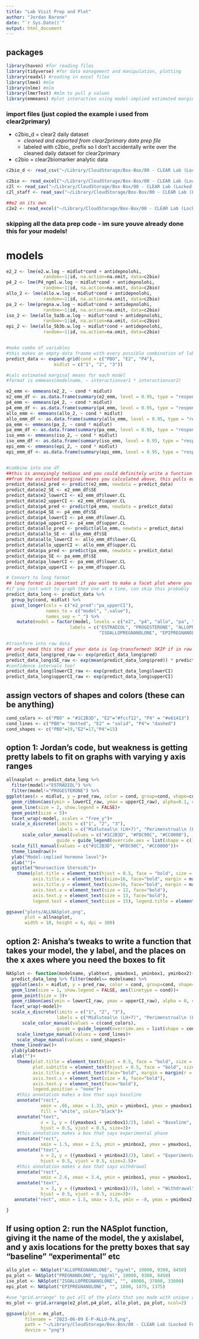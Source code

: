 ```yaml
---
title: "Lab Visit Prep and Plot"
author: "Jordan Barone"
date: "`r Sys.Date()`"
output: html_document
---
```


## packages
```r
library(haven) #for reading files
library(tidyverse) #for data management and manipulation, plotting
library(readxl) #reading in excel files
library(lme4) #mlm
library(nlme) #mlm
library(lmerTest) #mlm to pull p values
library(emmeans) #plot interaction using model-implied estimated marginal means
```

### import files (just copied the example i used from clear2primary)
+ c2bio_d = clear2 daily dataset
  + *cleaned and exported from clear2primary data prep file*
  + labeled with c2bio_ prefix so I don't accidentally write over the cleaned daily dataset for clear2primary
+ c2bio = clear2biomarker analytic data
```r

c2bio_d <- read_csv("~/Library/CloudStorage/Box-Box/00 - CLEAR Lab (Locked Folders)/02 - Data Management, Analysis, and Papers/Studies_Projects/CLEAR2/03_analytic_projects/CLEAR2_PRIMARY/02_code_dataedits_output/PPc2d_full.csv")

c2bio <- read_excel("~/Library/CloudStorage/Box-Box/00 - CLEAR Lab (Locked Folders)/02 - Data Management, Analysis, and Papers/Studies_Projects/CLEAR2/02_datasets/CLEAR2_LAB/01_raw_data/2022-07-27 - Pinna Lab NAS Assays - P4, ALLO, isomers - Copy of Summary of Partial Results CLEAR2.xlsx")
c2l <- read_sav("~/Library/CloudStorage/Box-Box/00 - CLEAR Lab (Locked Folders)/02 - Data Management, Analysis, and Papers/Studies_Projects/CLEAR2/02_datasets/CLEAR2_LAB/03_cleaned_data/7.25.22 CLEAR 2 Repeated Lab Survey Cleaned.sav")
c2l_staff <- read_sav("~/Library/CloudStorage/Box-Box/00 - CLEAR Lab (Locked Folders)/02 - Data Management, Analysis, and Papers/Studies_Projects/CLEAR2/02_datasets/CLEAR2_LAB/03_cleaned_data/2.1.23 CLEAR 2 Lab Visit Staff Data Entry Data Cleaned.sav")

##e2 on its own
c2e2 <- read_excel("~/Library/CloudStorage/Box-Box/00 - CLEAR Lab (Locked Folders)/02 - Data Management, Analysis, and Papers/Studies_Projects/CLEAR2/02_datasets/CLEAR2_LAB/01_raw_data/2023-05-22 Copy of Summary of Partial Results CLEAR2.xlsx")

```

### skipping all the data prep code - im sure youve already done this for your models! ###

# models
```r

e2_2 <- lme(e2.w.log ~ midlut*cond + antidepnolohi, 
              random=~1|id, na.action=na.omit, data=c2bio)
p4_2 <- lme(P4_ngml.w.log ~ midlut*cond + antidepnolohi, 
              random=~1|id, na.action=na.omit, data=c2bio)
allo_2 <- lme(allo.w.log ~ midlut*cond + antidepnolohi, 
              random=~1|id, na.action=na.omit, data=c2bio)
pa_2 <- lme(pregna.w.log ~ midlut*cond + antidepnolohi, 
              random=~1|id, na.action=na.omit, data=c2bio)
iso_2 <- lme(allo_5a3b.w.log ~ midlut*cond + antidepnolohi, 
              random=~1|id, na.action=na.omit, data=c2bio)
epi_2 <- lme(allo_5b3b.w.log ~ midlut*cond + antidepnolohi, 
              random=~1|id, na.action=na.omit, data=c2bio)


#make combo of variables
#this makes an empty data fraome with every possible combination of lab visit and condition
predict_data <- expand.grid(cond = c("PBO", "E2", "P4"),
                  midlut = c("1", "2", "3"))

#calc estimated marginal means for each model
#format is emmeans(modelname, ~ interactionvar1 * interactionvar2)

e2_emm <- emmeans(e2_2, ~ cond * midlut)
e2_emm_df <- as.data.frame(summary(e2_emm, level = 0.95, type = "response", by = NULL))
p4_emm <- emmeans(p4_2, ~ cond * midlut)
p4_emm_df <- as.data.frame(summary(p4_emm, level = 0.95, type = "response", by = NULL))
allo_emm <- emmeans(allo_2, ~ cond * midlut)
allo_emm_df <- as.data.frame(summary(allo_emm, level = 0.95, type = "response", by = NULL))
pa_emm <- emmeans(pa_2, ~ cond * midlut)
pa_emm_df <- as.data.frame(summary(pa_emm, level = 0.95, type = "response", by = NULL))
iso_emm <- emmeans(iso_2, ~ cond * midlut)
iso_emm_df <- as.data.frame(summary(iso_emm, level = 0.95, type = "response", by = NULL))
epi_emm <- emmeans(epi_2, ~ cond * midlut)
epi_emm_df <- as.data.frame(summary(epi_emm, level = 0.95, type = "response", by = NULL))


#combine into one df
##this is annoyingly tedious and you could definitely write a function instead of copying and pasting
##from the estimated marginal means you calculated above, this pulls out the predicted value, SE, lower CI limit, and upper CI limit, and adds them each as a column to the empty dataframe you made called "predict_data"
predict_data$e2_pred <- predict(e2_emm, newdata = predict_data)
predict_data$e2_SE <- e2_emm_df$SE
predict_data$e2_lowerCI <- e2_emm_df$lower.CL
predict_data$e2_upperCI <- e2_emm_df$upper.CL
predict_data$p4_pred <- predict(p4_emm, newdata = predict_data)
predict_data$p4_SE <- p4_emm_df$SE
predict_data$p4_lowerCI <- p4_emm_df$lower.CL
predict_data$p4_upperCI <- p4_emm_df$upper.CL
predict_data$allo_pred <- predict(allo_emm, newdata = predict_data)
predict_data$allo_SE <- allo_emm_df$SE
predict_data$allo_lowerCI <- allo_emm_df$lower.CL
predict_data$allo_upperCI <- allo_emm_df$upper.CL
predict_data$pa_pred <- predict(pa_emm, newdata = predict_data)
predict_data$pa_SE <- pa_emm_df$SE
predict_data$pa_lowerCI <- pa_emm_df$lower.CL
predict_data$pa_upperCI <- pa_emm_df$upper.CL

# Convert to long format
## long format is important if you want to make a facet plot where you group them by outcome (so instead of having all my NAS as their own columns, I needed to have a column called "model" with values of "E2, P4, ALLO, PA")
#if you just want to graph them one at a time, can skip this probably
predict_data_long <- predict_data %>%
  group_by(cond, midlut) %>%
  pivot_longer(cols = c("e2_pred":"pa_upperCI"),
               names_to = c("model", ".value"),
               names_sep = "_") %>%
    mutate(model = factor(model, levels = c("e2", "p4", "allo", "pa", "iso", "epi"), 
                        labels = c("ESTRADIOL", "PROGESTERONE", "ALLOPREGNANOLONE", "PREGNANOLONE", 
                                   "ISOALLOPREGNANOLONE", "EPIPREGNANOLONE")))

#trasnform into raw data
## only need this step if your data is log-transformed! SKIP if in raw scale
predict_data_long$pred_raw <- exp(predict_data_long$pred)
predict_data_long$SE_raw <- exp(mean(predict_data_long$pred)) * predict_data_long$SE
#confidence intervals too!
predict_data_long$lowerCI_raw <- exp(predict_data_long$lowerCI)
predict_data_long$upperCI_raw <- exp(predict_data_long$upperCI)
```

## assign vectors of shapes and colors  (these can be anything)
```r
cond_colors <- c("PBO" = "#1C2B3D", "E2"="#fccf12", "P4" = "#e61413")
cond_lines <- c("PBO"= "dotted", "E2" = "solid", "P4"= "dashed")
cond_shapes <- c("PBO"=19,"E2"=17,"P4"=15)
```

## option 1: Jordan's code, but weakness is getting pretty labels to fit on graphs with varying y axis ranges
```r
allnasplot <- predict_data_long %>% 
  filter(model!="ESTRADIOL") %>%
  filter(model!="PROGESTERONE") %>%
ggplot(aes(x = midlut, y = pred_raw, color = cond, group=cond, shape=cond, fill=cond))+
  geom_ribbon(aes(ymin = lowerCI_raw, ymax = upperCI_raw), alpha=0.1, color=NA) +
  geom_line(size = 2, show.legend = FALSE)+
  geom_point(size = 5)+
  facet_wrap(~model, scales = "free_y")+
  scale_x_discrete(limits = c("1", "2", "3"),
                   labels = c("Midluteal\n (LH+7)", "Perimenstrual\n (LH+14)", "Late Follicular\n (LH+21)"))+
      scale_color_manual(values = c("#1C2B3D", "#FDC90C", "#CC0000"),
                   guide = guide_legend(override.aes = list(shape = c(16, 17, 15)))) +
  scale_fill_manual(values = c("#1C2B3D", "#FDC90C", "#CC0000"))+
  theme_linedraw()+
  ylab("Model-implied hormone level")+
  xlab("")+
  ggtitle("Neuroactive Steroids")+
    theme(plot.title = element_text(hjust = 0.5, face = "bold", size = 20),
          axis.title.x = element_text(size=16, face="bold", margin = margin(t = 12)),
          axis.title.y = element_text(size=16, face="bold", margin = margin(r = 12)),
          axis.text.x = element_text(size = 12, face="bold"),
          axis.text.y = element_text(size = 13, face="bold"),   
          legend.text = element_text(size = 15), legend.title = element_blank())

ggsave("plots/ALLNASplot.png",
       plot = allnasplot,
       width = 10, height = 6, dpi = 300)
```



## option 2: Anisha's tweaks to write a function that takes your model, the y label, and the places on the x axes where you need the boxes to fit
```r

NASplot <- function(modelname, ylabtext, ymaxbox1, yminbox1, yminbox2){
  predict_data_long %>% filter(model== modelname) %>%
  ggplot(aes(x = midlut, y = pred_raw, color = cond, group=cond, shape=cond))+
  geom_line(size = 1, show.legend = FALSE, aes(linetype = cond))+
  geom_point(size = 3)+
  geom_ribbon(aes(ymin = lowerCI_raw, ymax = upperCI_raw), alpha = 0, color=NA) +
  facet_wrap(~model)+
  scale_x_discrete(limits = c("1", "2", "3"),
                   labels = c("Midluteal\n (LH+7)", "Perimenstrual\n (LH+14)", "Late Follicular\n (LH+21)"))+
      scale_color_manual(values = c(cond_colors),
                   guide = guide_legend(override.aes = list(shape = cond_shapes))) +
    scale_linetype_manual(values = cond_lines)+
    scale_shape_manual(values = cond_shapes)+
  theme_linedraw()+
  ylab(ylabtext)+
  xlab("")+
    theme(plot.title = element_text(hjust = 0.5, face = "bold", size = 16),
          plot.subtitle = element_text(hjust = 0.5, face = "bold", size = 12),
          axis.title.y = element_text(face="bold", margin = margin(r = 12), size = 7),
          axis.text.x = element_text(size = 8, face="bold"),
          axis.text.y = element_text(face="bold"),   
          legend.position = "none")+
    #this annotation makes a box that says baseline
    annotate("rect",
             xmin = .66, xmax = 1.33, ymin = yminbox1, ymax = ymaxbox1,
             fill = "white", color="black")+
    annotate("text",
             x = 1, y = ((ymaxbox1 + yminbox1)/2), label = "Baseline", color = "black", fontface = "bold",
             hjust = 0.5, vjust = 0.5, size=3)+
    #this annotation makes a box that says experimental phase
    annotate("rect",
             xmin = 1.5, xmax = 2.5, ymin = yminbox2, ymax = ymaxbox1, fill = "black") +
    annotate("text",
             x = 2, y = ((ymaxbox1 + yminbox2)/2), label = "Experimental\n Phase", color = "white", fontface = "bold",
             hjust = 0.5, vjust = 0.5, size=2.5)+
    #this annotation makes a box that says withdrawal
    annotate("rect",
             xmin = 2.6, xmax = 3.4, ymin = yminbox1, ymax = ymaxbox1, fill = "white", color="black") +
    annotate("text",
             x = 3, y = ((ymaxbox1 + yminbox1)/2), label = "Withdrawal", color = "black", fontface = "bold",
             hjust = 0.5, vjust = 0.5, size=3)+
   annotate("rect", xmin = 1.5, xmax = 2.5, ymin = -0, ymax = yminbox2, fill = "black", alpha = 0.1)

}

```


## If using option 2: run the NASplot function, giving it the name of the model, the y axislabel, and y axis locations for the pretty boxes that say "baseline" "experimental" etc
```r
allo_plot <- NASplot("ALLOPREGNANOLONE", "pg/ml", 10000, 9300, 8450)
pa_plot <- NASplot("PREGNANOLONE", "pg/ml", 10000, 9300, 8450)
iso_plot <- NASplot("ISOALLOPREGNANOLONE", "", 40000, 37000, 33600)
epi_plot <- NASplot("EPIPREGNANOLONE", "", 1600, 1475, 1375)

#use "grid.arrange" to put all of the plots that you made with unique axes and labels on 1 plot
ms_plot <- grid.arrange(e2_plot,p4_plot, allo_plot, pa_plot, ncol=2)

ggsave(plot = ms_plot, 
       filename = "2023-06-09 E-P-ALLO-PA.png",
       path = "~/Library/CloudStorage/Box-Box/00 - CLEAR Lab (Locked Folders)/02 - Data Management, Analysis, and Papers/Studies_Projects/CLEAR2/03_analytic_projects/CLEAR2_PRIMARY/03_writing/",
       device = "png")

```



